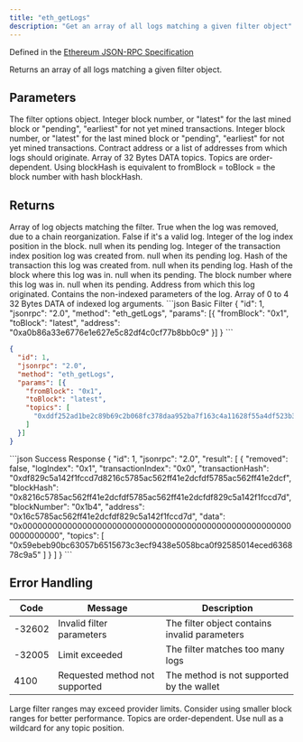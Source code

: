 ```yaml
---
title: "eth_getLogs"
description: "Get an array of all logs matching a given filter object"
---
```


Defined in the [Ethereum JSON-RPC Specification](https://ethereum.org/en/developers/docs/apis/json-rpc/)

<Info>
Returns an array of all logs matching a given filter object.
</Info>

## Parameters

<ParamField body="filterObject" type="object" required>
The filter options object.

<Expandable title="Filter object properties">
<ParamField body="fromBlock" type="string">
Integer block number, or "latest" for the last mined block or "pending", "earliest" for not yet mined transactions.
</ParamField>

<ParamField body="toBlock" type="string">
Integer block number, or "latest" for the last mined block or "pending", "earliest" for not yet mined transactions.
</ParamField>

<ParamField body="address" type="string | array">
Contract address or a list of addresses from which logs should originate.
</ParamField>

<ParamField body="topics" type="array">
Array of 32 Bytes DATA topics. Topics are order-dependent.
</ParamField>

<ParamField body="blockhash" type="string">
Using blockHash is equivalent to fromBlock = toBlock = the block number with hash blockHash.
</ParamField>
</Expandable>
</ParamField>

## Returns

<ResponseField name="result" type="array">
Array of log objects matching the filter.

<Expandable title="Log object properties">
<ResponseField name="removed" type="boolean">
True when the log was removed, due to a chain reorganization. False if it's a valid log.
</ResponseField>

<ResponseField name="logIndex" type="string">
Integer of the log index position in the block. null when its pending log.
</ResponseField>

<ResponseField name="transactionIndex" type="string">
Integer of the transaction index position log was created from. null when its pending log.
</ResponseField>

<ResponseField name="transactionHash" type="string">
Hash of the transaction this log was created from. null when its pending log.
</ResponseField>

<ResponseField name="blockHash" type="string">
Hash of the block where this log was in. null when its pending.
</ResponseField>

<ResponseField name="blockNumber" type="string">
The block number where this log was in. null when its pending.
</ResponseField>

<ResponseField name="address" type="string">
Address from which this log originated.
</ResponseField>

<ResponseField name="data" type="string">
Contains the non-indexed parameters of the log.
</ResponseField>

<ResponseField name="topics" type="array">
Array of 0 to 4 32 Bytes DATA of indexed log arguments.
</ResponseField>
</Expandable>
</ResponseField>

<RequestExample>
```json Basic Filter
{
  "id": 1,
  "jsonrpc": "2.0",
  "method": "eth_getLogs",
  "params": [{
    "fromBlock": "0x1",
    "toBlock": "latest",
    "address": "0xa0b86a33e6776e1e627e5c82df4c0cf77b8bb0c9"
  }]
}
```

```json With Topics
{
  "id": 1,
  "jsonrpc": "2.0",
  "method": "eth_getLogs",
  "params": [{
    "fromBlock": "0x1",
    "toBlock": "latest",
    "topics": [
      "0xddf252ad1be2c89b69c2b068fc378daa952ba7f163c4a11628f55a4df523b3ef"
    ]
  }]
}
```
</RequestExample>

<ResponseExample>
```json Success Response
{
  "id": 1,
  "jsonrpc": "2.0",
  "result": [
    {
      "removed": false,
      "logIndex": "0x1",
      "transactionIndex": "0x0",
      "transactionHash": "0xdf829c5a142f1fccd7d8216c5785ac562ff41e2dcfdf5785ac562ff41e2dcf",
      "blockHash": "0x8216c5785ac562ff41e2dcfdf5785ac562ff41e2dcfdf829c5a142f1fccd7d",
      "blockNumber": "0x1b4",
      "address": "0x16c5785ac562ff41e2dcfdf829c5a142f1fccd7d",
      "data": "0x0000000000000000000000000000000000000000000000000000000000000000",
      "topics": [
        "0x59ebeb90bc63057b6515673c3ecf9438e5058bca0f92585014eced636878c9a5"
      ]
    }
  ]
}
```
</ResponseExample>

## Error Handling

| Code   | Message                        | Description |
| ------ | ------------------------------ | ----------- |
| -32602 | Invalid filter parameters     | The filter object contains invalid parameters |
| -32005 | Limit exceeded                 | The filter matches too many logs |
| 4100   | Requested method not supported | The method is not supported by the wallet |

<Warning>
Large filter ranges may exceed provider limits. Consider using smaller block ranges for better performance.
</Warning>

<Info>
Topics are order-dependent. Use null as a wildcard for any topic position.
</Info>


<PolicyBanner />